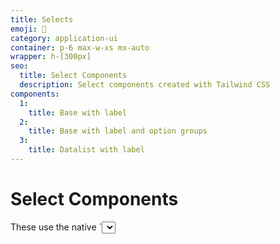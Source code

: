 ```yaml
---
title: Selects
emoji: 📣
category: application-ui
container: p-6 max-w-xs mx-auto
wrapper: h-[300px]
seo:
  title: Select Components
  description: Select components created with Tailwind CSS
components:
  1:
    title: Base with label
  2:
    title: Base with label and option groups
  3:
    title: Datalist with label
---
```


# Select Components

<div class="max-w-prose text-pretty">
  These use the native `<select>` elements. In the future, we should be able to apply a more custom look and feel. Based on [Google I/O CSS Update](https://developer.chrome.com/blog/whats-new-css-ui-2023/#selectmenu).
</div>

<CollectionList componentsData={componentsData} />

